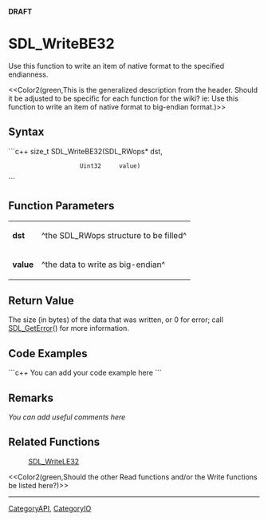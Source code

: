 <!-- pragma section-numbers off -->
<!-- pragma disable-camelcase -->
'''DRAFT'''

= SDL_WriteBE32 =
Use this function to write an item of native format to the specified endianness.

<<Color2(green,This is the generalized description from the header.  Should it be adjusted to be specific for each function for the wiki?  ie: Use this function to write an item of native format to big-endian format.)>>


== Syntax ==
```c++
size_t SDL_WriteBE32(SDL_RWops* dst,
                     Uint32     value)
```

== Function Parameters ==
{|
|'''dst'''
|^the SDL_RWops structure to be filled^
|-
|'''value'''
|^the data to write as big-endian^
|}

== Return Value ==
The size (in bytes) of the data that was written, or 0 for error; call [[SDL_GetError]]() for more information.

== Code Examples ==
```c++
You can add your code example here
```

== Remarks ==
''You can add useful comments here''

== Related Functions ==
:[[SDL_WriteLE32]]
<<Color2(green,Should the other Read functions and/or the Write functions be listed here?)>>

----
[[CategoryAPI]], [[CategoryIO]]
